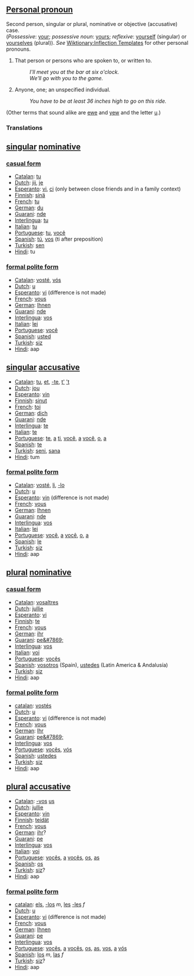 ==[[Personal pronoun]]==
Second person, singular or plural, nominative or objective (accusative) case.<br> (''Possessive'': [[your]]; ''possessive noun'': [[yours]]; ''reflexive'': [[yourself]] (singular) or [[yourselves]] (plural)). ''See'' [[Wiktionary:Inflection Templates]] for other personal pronouns.

#That person or persons who are spoken to, or written to. 
#:''I'll meet you at the bar at six o'clock.'' 
#:''We'll go with you to the game.'' 
#Anyone, one; an unspecified individual. 
#:''You have to be at least 36 inches high to go on this ride.''

(Other terms that sound alike are [[ewe]] and [[yew]] and the letter [[u]].)
===Translations===

==[[singular]] [[nominative]]==

===[[casual form]]===

*[[Catalan]]: [[tu]]
*[[Dutch]]: [[jij]], [[je]]
*[[Esperanto]]: [[vi]], [[ci]] (only between close friends and in a family context)
*[[Finnish]]: [[sinä]]
*[[French]]: [[tu]]
*[[German]]: [[du]]
*[[Guarani]]: [[nde]]
*[[Interlingua]]: [[tu]]
*[[Italian]]: [[tu]]
*[[Portuguese]]: [[tu]], [[você]]
*[[Spanish]]: [[tú]], [[vos]] (ti after preposition)
*[[Turkish]]: [[sen]]
*[[Hindi]]: tu

===[[formal polite form]]===

*[[Catalan]]: [[vosté]], [[vós]]
*[[Dutch]]: [[u]]
*[[Esperanto]]: [[vi]] (difference is not made)
*[[French]]: [[vous]]
*[[German]]: [[Ihnen]]
*[[Guarani]]: [[nde]]
*[[Interlingua]]: [[vos]]
*[[Italian]]: [[lei]]
*[[Portuguese]]: [[você]]
*[[Spanish]]: [[usted]]
*[[Turkish]]: [[siz]]
*[[Hindi]]: aap

==[[singular]] [[accusative]]==

*[[Catalan]]: [[tu]], [[et]], [[-te]], [[t']] [['t]]
*[[Dutch]]: [[jou]]
*[[Esperanto]]: [[vin]]
*[[Finnish]]: [[sinut]]
*[[French]]: [[toi]]
*[[German]]: [[dich]]
*[[Guarani]]: [[nde]]
*[[Interlingua]]: [[te]]
*[[Italian]]: [[te]]
*[[Portuguese]]: [[te]], [[a]] [[ti]], [[você]], [[a]] [[você]], [[o]], [[a]]
*[[Spanish]]: [[te]]
*[[Turkish]]: [[seni]], [[sana]]
*[[Hindi]]: tum

===[[formal polite form]]===
*[[Catalan]]: [[vosté]], [[li]], [[-lo]]
*[[Dutch]]: [[u]]
*[[Esperanto]]: [[vin]] (difference is not made)
*[[French]]: [[vous]]
*[[German]]: [[Ihnen]]
*[[Guarani]]: [[nde]]
*[[Interlingua]]: [[vos]]
*[[Italian]]: [[lei]]
*[[Portuguese]]: [[você]], [[a]] [[você]], [[o]], [[a]]
*[[Spanish]]: [[le]]
*[[Turkish]]: [[siz]]
*[[Hindi]]: aap

==[[plural]] [[nominative]]==

===[[casual form]]===
*[[Catalan]]: [[vosaltres]]
*[[Dutch]]: [[jullie]]
*[[Esperanto]]: [[vi]]
*[[Finnish]]: [[te]]
*[[French]]: [[vous]]
*[[German]]: [[ihr]]
*[[Guarani]]: [[pe&#7869;]]
*[[Interlingua]]: [[vos]]
*[[Italian]]: [[voi]]
*[[Portuguese]]: [[vocês]]
*[[Spanish]]: [[vosotros]] (Spain), [[ustedes]] (Latin America & Andalusía)
*[[Turkish]]: [[siz]]
*[[Hindi]]: aap


===[[formal polite form]]===
*[[catalan]]: [[vostés]]
*[[Dutch]]: [[u]]
*[[Esperanto]]: [[vi]] (difference is not made)
*[[French]]: [[vous]]
*[[German]]: [[Ihr]]
*[[Guarani]]: [[pe&#7869;]]
*[[Interlingua]]: [[vos]]
*[[Portuguese]]: [[vocês]], [[vós]]
*[[Spanish]]: [[ustedes]]
*[[Turkish]]: [[siz]]
*[[Hindi]]: aap


==[[plural]] [[accusative]]==
*[[Catalan]]: [[-vos]] [[us]]
*[[Dutch]]: [[jullie]]
*[[Esperanto]]: [[vin]]
*[[Finnish]]: [[teidät]]
*[[French]]: [[vous]]
*[[German]]: [[ihr]]?
*[[Guarani]]: [[pe]]
*[[Interlingua]]: [[vos]]
*[[Italian]]: [[voi]]
*[[Portuguese]]: [[vocês]], [[a]] [[vocês]], [[os]], [[as]]
*[[Spanish]]: [[os]]
*[[Turkish]]: [[siz]]?
*[[Hindi]]: aap


===[[formal polite form]]===
*[[catalan]]: [[els]], [[-los]] ''m'', [[les]] [[-les]] ''f''
*[[Dutch]]: [[u]]
*[[Esperanto]]: [[vi]] (difference is not made)
*[[French]]: [[vous]]
*[[German]]: [[Ihnen]]
*[[Guarani]]: [[pe]]
*[[Interlingua]]: [[vos]]
*[[Portuguese]]: [[vocês]], [[a]] [[vocês]], [[os]], [[as]], [[vos]], [[a]] [[vós]]
*[[Spanish]]: [[los]] ''m'', [[las]] ''f''
*[[Turkish]]: [[siz]]?
*[[Hindi]]: aap